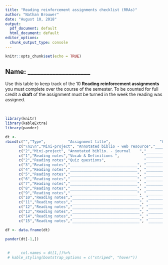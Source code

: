 ```yaml
---
title: "Reading reinforcement assignments checklist (RRAs)"
author: "Nathan Brouwer"
date: "August 10, 2018"
output:
  pdf_document: default
  html_document: default
editor_options:
  chunk_output_type: console
---
```


```r
knitr::opts_chunk$set(echo = TRUE)
```

## Name: ____________________

Use this table to keep track of the 10 **Reading reinforcement assignments** you must complete over the course of the semester.  To be counted for full credit a **draft** of the assignment must be turned in the week the reading was assigned.  

<br>


```r
library(knitr)
library(kableExtra)
library(pander)
```

```r
dt <- 
rbind(c("","Type",          "Assignment title",                      "Chapter num. & title","Draft","Final"),
      c("\n1\n","Mini-project", "Annotated biblio - web resource","________________","_____","_____"),
      c("2","Mini-project", "Annotated biblio. - journal    ","________________","_____","_____"),
      c("1","Reading notes","Vocab & Definitions ",           "________________","_____","_____"),
      c("2","Reading notes","Quiz questions",                 "________________","_____","_____"),
      c("3","Reading notes","______________________________", "________________","_____","_____"),
      c("4","Reading notes","______________________________", "________________","_____","_____"),
      c("5","Reading notes","______________________________", "________________","_____","_____"),
      c("6","Reading notes","______________________________", "________________","_____","_____"),
      c("7","Reading notes","______________________________", "________________","_____","_____"),
      c("8","Reading notes","______________________________", "________________","_____","_____"),
      c("9","Reading notes","______________________________", "________________","_____","_____"),
      c("10","Reading notes","______________________________", "________________","_____","_____"),
      c("11","Reading notes","______________________________", "________________","_____","_____"),
      c("12","Reading notes","______________________________", "________________","_____","_____"),
      c("13","Reading notes","______________________________", "________________","_____","_____"),
      c("14","Reading notes","______________________________", "________________","_____","_____"),
      c("15","Reading notes","______________________________", "________________","_____","_____"))
```



```r
df <- data.frame(dt)

pander(dt[-1,])
       
  
 #     col.names = dt[1,])%>%
 # kable_styling(bootstrap_options = c("striped", "hover"))
```

